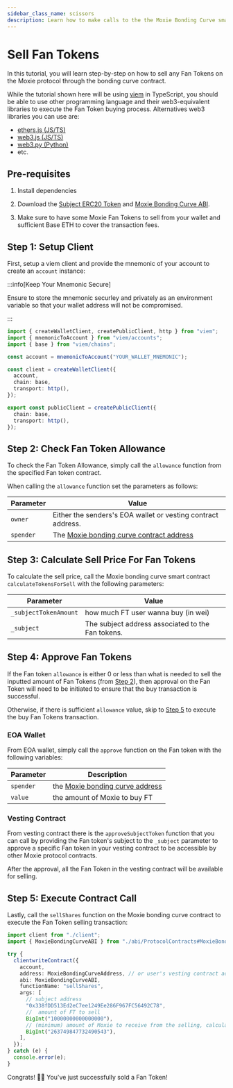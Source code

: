 ```yaml
---
sidebar_class_name: scissors
description: Learn how to make calls to the the Moxie Bonding Curve smart contract to sell fan tokens, either from your wallet or your vesting contract.
---
```



# Sell Fan Tokens

In this tutorial, you will learn step-by-step on how to sell any Fan Tokens on the Moxie protocol through the bonding curve contract.

While the tutorial shown here will be using [viem](https://viem.sh) in TypeScript, you should be able to use other programming language and their web3-equivalent libraries to execute the Fan Token buying process. Alternatives web3 libraries you can use are:

- [ethers.js (JS/TS)](https://docs.ethers.org/v5/)
- [web3.js (JS/TS)](https://www.web3js.org/)
- [web3.py (Python)](https://web3py.readthedocs.io/en/stable/)
- etc.

## Pre-requisites

1. Install dependencies

<Install dependencies="viem" />

2. Download the [Subject ERC20 Token](https://github.com/moxie-protocol/contracts/blob/dev/packages/protocol/ignition/deployments/base-mainnet/artifacts/ProtocolContracts%23SubjectERC20.json) and [Moxie Bonding Curve ABI](https://github.com/moxie-protocol/contracts/blob/dev/packages/protocol/ignition/deployments/base-mainnet/artifacts/ProtocolContracts%23MoxieBondingCurve.json).

3. Make sure to have some Moxie Fan Tokens to sell from your wallet and sufficient Base ETH to cover the transaction fees.

## Step 1: Setup Client

First, setup a viem client and provide the mnemonic of your account to create an `account` instance:

:::info[Keep Your Mnemonic Secure]

Ensure to store the mnemonic securley and privately as an environment variable so that your wallet address will not be compromised.

:::

```ts title="client.ts"
import { createWalletClient, createPublicClient, http } from "viem";
import { mnemonicToAccount } from "viem/accounts";
import { base } from "viem/chains";

const account = mnemonicToAccount("YOUR_WALLET_MNEMONIC");

const client = createWalletClient({
  account,
  chain: base,
  transport: http(),
});

export const publicClient = createPublicClient({
  chain: base,
  transport: http(),
});
```

## Step 2: Check Fan Token Allowance

To check the Fan Token Allowance, simply call the `allowance` function from the specified Fan token contract.

When calling the `allowance` function set the parameters as follows:

| Parameter | Value                                                                                                               |
| --------- | ------------------------------------------------------------------------------------------------------------------- |
| `owner`   | Either the senders's EOA wallet or vesting contract address.                                                        |
| `spender` | The [Moxie bonding curve contract address](https://basescan.org/address/0x373065e66B32a1C428aa14698dFa99BA7199B55E) |

## Step 3: Calculate Sell Price For Fan Tokens

To calculate the sell price, call the Moxie bonding curve smart contract `calculateTokensForSell` with the following parameters:

| Parameter             | Value                                             |
| --------------------- | ------------------------------------------------- |
| `_subjectTokenAmount` | how much FT user wanna buy (in wei)               |
| `_subject`            | The subject address associated to the Fan tokens. |

## Step 4: Approve Fan Tokens

If the Fan token `allowance` is either 0 or less than what is needed to sell the inputted amount of Fan Tokens (from [Step 2](./03-sell-fan-tokens.mdx#step-2-check-fan-token-allowance)), then approval on the Fan Token will need to be initiated to ensure that the buy transaction is successful.

Otherwise, if there is sufficient `allowance` value, skip to [Step 5](./03-sell-fan-tokens.mdx#step-5-execute-contract-call) to execute the buy Fan Tokens transaction.

### EOA Wallet

From EOA wallet, simply call the `approve` function on the Fan token with the following variables:

| Parameter | Description                                                                                                |
| --------- | ---------------------------------------------------------------------------------------------------------- |
| `spender` | the [Moxie bonding curve address](https://basescan.org/address/0x373065e66B32a1C428aa14698dFa99BA7199B55E) |
| `value`   | the amount of Moxie to buy FT                                                                              |

### Vesting Contract

From vesting contract there is the `approveSubjectToken` function that you can call by providing the Fan token's subject to the `_subject` parameter to approve a specific Fan token in your vesting contract to be accessible by other Moxie protocol contracts.

After the approval, all the Fan Token in the vesting contract will be available for selling.

## Step 5: Execute Contract Call

Lastly, call the `sellShares` function on the Moxie bonding curve contract to execute the Fan Token selling transaction:

<Tabs>
  <TabItem value="viem-ts" label="Viem (TS)">

```ts title="index.ts"
import client from "./client";
import { MoxieBondingCurveABI } from "./abi/ProtocolContracts#MoxieBondingCurve.json";

try {
  clientwriteContract({
    account,
    address: MoxieBondingCurveAddress, // or user's vesting contract address
    abi: MoxieBondingCurveABI,
    functionName: "sellShares",
    args: [
      // subject address
      "0x338fDD513Ed2eC7ee1249Ee286F967FC56492C78",
      //  amount of FT to sell
      BigInt("10000000000000000"),
      // (minimum) amount of Moxie to receive from the selling, calculated from step 2
      BigInt("263749847732490543"),
    ],
  });
} catch (e) {
  console.error(e);
}
```

</TabItem>
</Tabs>

Congrats! 🥳🎉 You've just successfully sold a Fan Token!

<DeveloperSupport />
